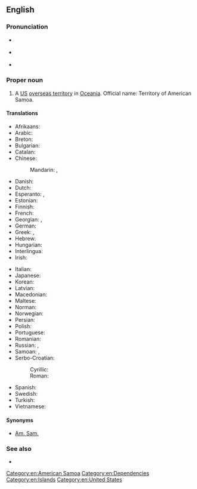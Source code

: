 ==English==
{{wikipedia}}

===Pronunciation===
* {{a|UK}} {{IPA|en|/əˈmɛɹ.ɪ.kən səˈməʊ.ə/}}
* {{a|US}} {{IPA|en|/əˈmɛɹ.ɪ.kən səˈmoʊ.ə/}}
* {{audio|en|en-us-American Samoa.ogg|Audio (US)}}

===Proper noun===
{{en-proper noun}}

# A [[US]] [[overseas territory]] in [[Oceania]]. Official name: Territory of American Samoa.

====Translations====
{{trans-top|US overseas territory in Oceania}}
* Afrikaans: {{t|af|Amerikaans-Samoa}}
* Arabic: {{t|ar|سَامُوَّا اَلْأَمْرِيكِيَّة|f}}
* Breton: {{t|br|Samoa Amerikan}}
* Bulgarian: {{t|bg|Америка́нски Само́а|m}}
* Catalan: {{t+|ca|Samoa Nord-americana|f}}
* Chinese:
*: Mandarin: {{t+|cmn|美屬薩摩亞}}, {{t|cmn|美属萨摩亚|tr=Měishǔ Sàmóyà}}
* Danish: {{t+|da|Amerikansk Samoa}}
* Dutch: {{t+|nl|Amerikaans-Samoa}}
* Esperanto: {{t|eo|Samoo Usona}}, {{t|eo|Usona Samoo}}
* Estonian: {{t+|et|Ameerika Samoa}}
* Finnish: {{t+|fi|Amerikan Samoa}}
* French: {{t+|fr|Samoa américaines|f-p}}
* Georgian: {{t|ka|ამერიკის სამოა}}, {{t|ka|აღმოსავლეთი სამოა}}
* German: {{t|de|Amerikanisch-Samoa|n}}
* Greek: {{t+|el|Αμερικανική Σαμόα}}, {{t|el|Αμερικανικές Σαμόα}}
* Hebrew: {{t|he|סָמוֹאָה הָאָמֶרִיקָנִית|tr=Samoa ha-Americanit}}
* Hungarian: {{t+|hu|Amerikai Szamoa}}
* Interlingua: {{t|ia|Samoa American}}
* Irish: {{t|ga|Samó Mheiriceá|m}}
{{trans-mid}}
* Italian: {{t|it|Samoa americane}}
* Japanese: {{t|ja|アメリカン・サモア|tr=Amerikan-Samoa}}
* Korean: {{t|ko|^미국령 ^사모아}}
* Latvian: {{t|lv|Amerikāņu Samoa|f}}
* Macedonian: {{t|mk|Амери́канска Само́а|f}}
* Maltese: {{t-check|mt|Samoa Amerikana|alt=Is-Samoa Amerikana}}
* Norman: {{t|nrf|Samoa Améthitchain|m}}
* Norwegian: {{t|no|Amerikansk Samoa}}
* Persian: {{t|fa|ساموآی آمریکا}}
* Polish: {{t+|pl|Samoa Amerykańskie|p}}
* Portuguese: {{t+|pt|Samoa Americana}}
* Romanian: {{t|ro|Samoa Americană|f}}
* Russian: {{t+|ru|Америка́нское Само́а|n}}, {{t|ru|Восто́чное Само́а|n}}
* Samoan: {{t|sm|Amerika Sāmoa}}, {{t|sm|Teritori o Amerika Sāmoa}}
* Serbo-Croatian:
*: Cyrillic: {{t-check|sh|Америчка Самоа}}
*: Roman: {{t-check|sh|Američka Samoa}}
* Spanish: {{t+|es|Samoa Americana|f}}
* Swedish: {{t+|sv|Amerikanska Samoa}}
* Turkish: {{t|tr|Amerikan Samoası}}
* Vietnamese: {{t|vi|Samoa thuộc Mỹ}}
{{trans-bottom}}

====Synonyms====
* [[Am. Sam.]]

===See also===
* {{l|en|Appendix:Countries of the world|Countries of the world}}

[[Category:en:American Samoa]]
[[Category:en:Dependencies]]
[[Category:en:Islands]]
[[Category:en:United States]]